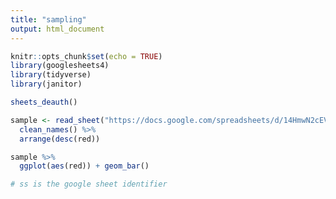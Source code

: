 ```yaml
---
title: "sampling"
output: html_document
---
```


```r
knitr::opts_chunk$set(echo = TRUE)
library(googlesheets4)
library(tidyverse)
library(janitor)
```

```r
sheets_deauth()

sample <- read_sheet("https://docs.google.com/spreadsheets/d/14HmwN2cEVAJHupuehCuLdwG9BXtR3COrxDgaaylLhkA/edit#gid=0") %>%
  clean_names() %>%
  arrange(desc(red))

sample %>%
  ggplot(aes(red)) + geom_bar()

# ss is the google sheet identifier
```